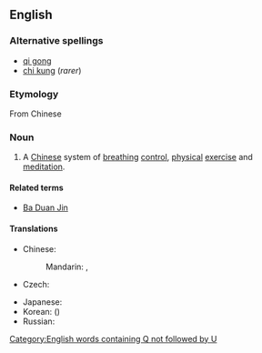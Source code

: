 ==English==
{{wikipedia}}
===Alternative spellings===
* [[qi gong]]
* [[chi kung]] (''rarer'')

===Etymology===
From Chinese {{etyl|zh}} {{zh-tsp|氣功|气功|qìgōng}}

===Noun===
{{en-noun|-}}

# A [[Chinese]] system of [[breathing]] [[control]], [[physical]] [[exercise]] and [[meditation]].

====Related terms====
* [[Ba Duan Jin]]

====Translations====
{{trans-top|system of breathing control}}
* Chinese:
*: Mandarin: {{t-|cmn|氣功|sc=Hani}},  {{t-|cmn|气功|tr=qìgōng|sc=Hani}}
* Czech: {{t-|cs|čchi-kung|m}}
{{trans-mid}}
* Japanese: {{t|ja|気功|tr=きこう, kikō}}
* Korean: {{t|ko|기공|tr=gigong|sc=Hang}} ({{t-|ko|氣功|sc=Hani}})
* Russian: {{t|ru|цигун|m|tr=cigún}}
{{trans-bottom}}
[[Category:English words containing Q not followed by U]]